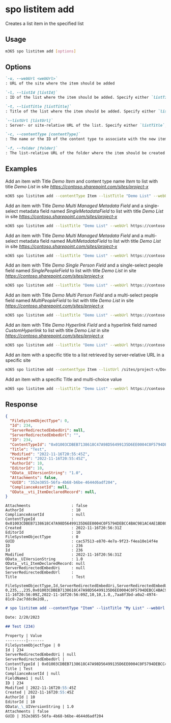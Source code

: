 
# spo listitem add

Creates a list item in the specified list

## Usage

```sh
m365 spo listitem add [options]
```

## Options

```md defintion-list
`-u, --webUrl <webUrl>`
: URL of the site where the item should be added

`-l, --listId [listId]`
: ID of the list where the item should be added. Specify either `listTitle`, `listId` or `listUrl`

`-t, --listTitle [listTitle]`
: Title of the list where the item should be added. Specify either `listTitle`, `listId` or `listUrl`

`--listUrl [listUrl]`
: Server- or site-relative URL of the list. Specify either `listTitle`, `listId` or `listUrl`

`-c, --contentType [contentType]`
: The name or the ID of the content type to associate with the new item

`-f, --folder [folder]`
: The list-relative URL of the folder where the item should be created
```

<Global />

## Examples

Add an item with Title _Demo Item_ and content type name _Item_ to list with title _Demo List_ in site _https://contoso.sharepoint.com/sites/project-x_

```sh
m365 spo listitem add --contentType Item --listTitle "Demo List" --webUrl https://contoso.sharepoint.com/sites/project-x --Title "Demo Item"
```

Add an item with Title _Demo Multi Managed Metadata Field_ and a single-select metadata field named _SingleMetadataField_ to list with title _Demo List_ in site _https://contoso.sharepoint.com/sites/project-x_

```sh
m365 spo listitem add --listTitle "Demo List" --webUrl https://contoso.sharepoint.com/sites/project-x --Title "Demo Single Managed Metadata Field" --SingleMetadataField "TermLabel1|fa2f6bfd-1fad-4d18-9c89-289fe6941377;"
```

Add an item with Title _Demo Multi Managed Metadata Field_ and a multi-select metadata field named _MultiMetadataField_ to list with title _Demo List_ in site _https://contoso.sharepoint.com/sites/project-x_

```sh
m365 spo listitem add --listTitle "Demo List" --webUrl https://contoso.sharepoint.com/sites/project-x --Title "Demo Multi Managed Metadata Field" --MultiMetadataField "TermLabel1|cf8c72a1-0207-40ee-aebd-fca67d20bc8a;TermLabel2|e5cc320f-8b65-4882-afd5-f24d88d52b75;"
```

Add an item with Title _Demo Single Person Field_ and a single-select people field named _SinglePeopleField_ to list with title _Demo List_ in site _https://contoso.sharepoint.com/sites/project-x_

```sh
m365 spo listitem add --listTitle "Demo List" --webUrl https://contoso.sharepoint.com/sites/project-x --Title "Demo Single Person Field" --SinglePeopleField "[{'Key':'i:0#.f|membership|markh@conotoso.com'}]"
```

Add an item with Title _Demo Multi Person Field_ and a multi-select people field named _MultiPeopleField_ to list with title _Demo List_ in site _https://contoso.sharepoint.com/sites/project-x_

```sh
m365 spo listitem add --listTitle "Demo List" --webUrl https://contoso.sharepoint.com/sites/project-x --Title "Demo Multi Person Field" --MultiPeopleField "[{'Key':'i:0#.f|membership|markh@conotoso.com'},{'Key':'i:0#.f|membership|john.doe@conotoso.com'}]"
```

Add an item with Title _Demo Hyperlink Field_ and a hyperlink field named _CustomHyperlink_ to list with title _Demo List_ in site _https://contoso.sharepoint.com/sites/project-x_

```sh
m365 spo listitem add --listTitle "Demo List" --webUrl https://contoso.sharepoint.com/sites/project-x --Title "Demo Hyperlink Field" --CustomHyperlink "https://www.bing.com, Bing"
```

Add an item with a specific title to a list retrieved by server-relative URL in a specific site

```sh
m365 spo listitem add --contentType Item --listUrl /sites/project-x/Documents --webUrl https://contoso.sharepoint.com/sites/project-x --Title "Demo Item"
```

Add an item with a specific Title and multi-choice value

```sh
m365 spo listitem add --listTitle "Demo List" --webUrl https://contoso.sharepoint.com/sites/project-x --Title "Demo Hyperlink Field" --MultiChoiceField "Choice 1;#Choice 2;#Choice 3"
```

## Response

<Tabs>
  <TabItem value="json" label="JSON">

  ```json
  {
    "FileSystemObjectType": 0,
    "Id": 234,
    "ServerRedirectedEmbedUri": null,
    "ServerRedirectedEmbedUrl": "",
    "ID": 234,
    "ContentTypeId": "0x01003CDBEB7138618C47A98D56499135D6EE0004C0F5794DEBCC4BAC981AC4AE1BD803",
    "Title": "Test",
    "Modified": "2022-11-16T20:55:45Z",
    "Created": "2022-11-16T20:55:45Z",
    "AuthorId": 10,
    "EditorId": 10,
    "OData__UIVersionString": "1.0",
    "Attachments": false,
    "GUID": "352e3855-56fa-4b68-b6be-4644d6adf204",
    "ComplianceAssetId": null,
    "OData__vti_ItemDeclaredRecord": null,
  }
  ```

  </TabItem>
  <TabItem value="text" label="Text">

  ```text
  Attachments                  : false
  AuthorId                     : 10
  ComplianceAssetId            : null
  ContentTypeId                : 0x01003CDBEB7138618C47A98D56499135D6EE0004C0F5794DEBCC4BAC981AC4AE1BD803
  Created                      : 2022-11-16T20:56:31Z
  EditorId                     : 10
  FileSystemObjectType         : 0
  GUID                         : cac57513-e870-4e7a-9f23-f4ea10e14f4e
  ID                           : 236
  Id                           : 236
  Modified                     : 2022-11-16T20:56:31Z
  OData__UIVersionString       : 1.0
  OData__vti_ItemDeclaredRecord: null
  ServerRedirectedEmbedUri     : null
  ServerRedirectedEmbedUrl     :
  Title                        : Test
  ```

  </TabItem>
  <TabItem value="csv" label="CSV">

  ```csv
  FileSystemObjectType,Id,ServerRedirectedEmbedUri,ServerRedirectedEmbedUrl,ID,ContentTypeId,Title,Modified,Created,AuthorId,EditorId,OData__UIVersionString,Attachments,GUID,ComplianceAssetId,OData__vti_ItemDeclaredRecord
  0,235,,,235,0x01003CDBEB7138618C47A98D56499135D6EE0004C0F5794DEBCC4BAC981AC4AE1BD803,Test,2022-11-16T20:56:09Z,2022-11-16T20:56:09Z,10,10,1.0,,7aa8f3bd-a0a2-4974-81c8-2ac7ddc8e2d8,,
  ```

  </TabItem>
  <TabItem value="md" label="Markdown">

  ```md
  # spo listitem add --contentType "Item" --listTitle "My List" --webUrl "https://contoso.sharepoint.com/sites/project-x" --Title "Test"

  Date: 2/20/2023

  ## Test (234)

  Property | Value
  ---------|-------
  FileSystemObjectType | 0
  Id | 234
  ServerRedirectedEmbedUri | null
  ServerRedirectedEmbedUrl |
  ContentTypeId | 0x01003CDBEB7138618C47A98D56499135D6EE0004C0F5794DEBCC4BAC981AC4AE1BD803
  Title | Test
  ComplianceAssetId | null
  FieldName1 | null
  ID | 234
  Modified | 2022-11-16T20:55:45Z
  Created | 2022-11-16T20:55:45Z
  AuthorId | 10
  EditorId | 10
  OData\_\_UIVersionString | 1.0
  Attachments | false
  GUID | 352e3855-56fa-4b68-b6be-4644d6adf204
  ```

  </TabItem>
</Tabs>
